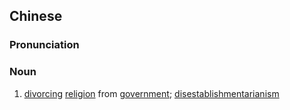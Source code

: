 {{also|政教分离}}
==Chinese==
{{zh-forms|s=政教分离|type=22}}

===Pronunciation===
{{zh-pron
|m=zhèngjiào fēnlí
|cat=n
}}

===Noun===
{{zh-noun}}

# [[divorcing]] [[religion]] from [[government]]; [[disestablishmentarianism]]